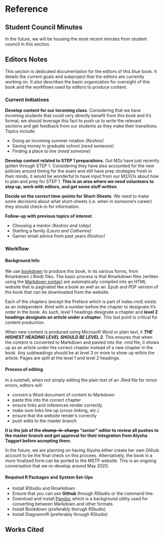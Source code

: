 # Reference {-}

## Student Council Minutes {-}

In the future, we will be housing the most recent minutes from student council in this section.

## Editors Notes {-}

This section is dedicated documentation for the editors of this blue book. It details the current goals and subproject that the editors are currently working on. It also describes the basic organization for oversight of this book and the workflows used by editors to produce content.

### Current Initiatives {-#current-inits}

**Develop content for our incoming class**. Considering that we have incoming students that could very directly benefit from this book and it's format, we should leverage this fact to push us to write the relevant sections and get feedback from our students as they make their transitions.  Topics include:

- Doing an incoming summer rotation *(Keshov)*
- Saving money in graduate school *(need someone)*
- Finding a place to live *(need someone)*

**Develop content related to STEP 1 preparations**. Out M2s have just recently gotten through STEP 1. Considering they have also accounted for the new policies around timing for the exam and still have prep strategies fresh in their minds, it would be wonderful to have input from our M2/G1s about how to plan and prep for STEP 1. **This is an area where we need volunteers to step up, work with editors, and get some stuff written**.

**Decide on the correct time-points for Short-Sheets**. We need to make some decisions about what short-sheets (i.e. when in someone's career) they should check-in for information.

**Follow-up with previous topics of interest**.

- Choosing a mentor *(Keshov and Uday)*
- Starting a family *(Laura and Catherine)*
- Garner email advice from past years *(Keshov)*

### Workflow {-}

#### Background Info {-}

We use [bookdown](https://bookdown.org/yihui/bookdown/) to produce this book, in its various forms, from Rmarkdown (.Rmd) files. The basic process is that Rmarkdown files (written using the [Markdown syntax](https://www.markdownguide.org/basic-syntax/)) are automatically compiled into an HTML website that is paginated like a book as well as an .Epub and PDF version of the book that can be downloaded from the website.

Each of the chapters (except the Preface which is part of index.rmd) exists as an independent .Rmd with a number before the chapter to designate it's order in the book. As such, level 1 headings designate a chapter and **level 2 headings designate an article under a chapter**. This last point is critical for content production.

When new content is produced using Microsoft Word or plain text, it ***THE HIGHEST HEADING LEVEL SHOULD BE LEVEL 2***. This ensures that when the content is converted to Markdown and pasted into the .rmd file, it shows up as an article under the correct chapter instead of a new chapter in the book. Any subheadings should be at level 3 or more to show up within the article. Pages are split at the level 1 and level 2 headings.

#### Process of editing {-}

In a nutshell, when not simply editing the plain text of an .Rmd file for minor errors, editors will:

- convert a Word document of content to Markdown
- paste this into the correct chapter
- ensure links and references render correctly
- make sure links line up (cross-linking, etc.)
- ensure that the website render's correctly
- push edits to the master branch

**It is the job of the ~~chump-in-charge~~ "senior" editor to review all pushes to the master branch and get approval for their integration from Alysha Taggart before accepting them.**

In the future, we are planning on having Alysha either create her own Github account to be the final check on this procees. Alternatively, the book in a more finalized form can be ported to the MSTP website. This is an ongoing conversation that we re-develop around May 2020.

#### Required R Packages and System Set-Ups {-}

- Install RStudio and Rmarkdown
- Ensure that you can use **Github** through RStudio or the command line.
- Download and install [Pandoc](https://pandoc.org/installing.html) which is a background utility used for converting between Markdown and other formats.
- Install Bookdown (preferably thorugh RStudio)
- Install DiagrammR (preferably through RStudio)

## Works Cited {-}
